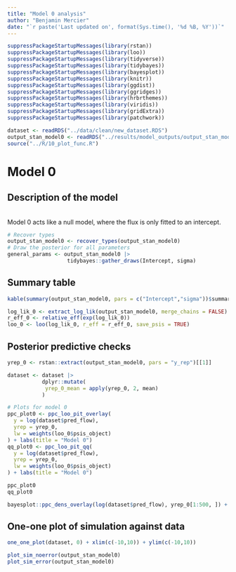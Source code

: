 ```yaml
---
title: "Model 0 analysis"
author: "Benjamin Mercier"
date: "`r paste('Last updated on', format(Sys.time(), '%d %B, %Y'))`"
---
```


<!-- Load nedeed libraries -->
```r
suppressPackageStartupMessages(library(rstan))
suppressPackageStartupMessages(library(loo))
suppressPackageStartupMessages(library(tidyverse))
suppressPackageStartupMessages(library(tidybayes))
suppressPackageStartupMessages(library(bayesplot))
suppressPackageStartupMessages(library(knitr))
suppressPackageStartupMessages(library(ggdist))
suppressPackageStartupMessages(library(ggridges))
suppressPackageStartupMessages(library(hrbrthemes))
suppressPackageStartupMessages(library(viridis))
suppressPackageStartupMessages(library(gridExtra))
suppressPackageStartupMessages(library(patchwork))
```
<!-- Load the data --> 
```r
dataset <- readRDS("../data/clean/new_dataset.RDS")
output_stan_model0 <- readRDS("../results/model_outputs/output_stan_model0.RDS")
source("../R/10_plot_func.R")
```

# Model 0
## Description of the model
<br>
Model 0 acts like a null model, where the flux is only fitted to an intercept.
<!-- Model equation -->
\begin{align}
F_{ij}^{real} &= 0
\end{align}

```r
# Recover types
output_stan_model0 <- recover_types(output_stan_model0)
# Draw the posterior for all parameters
general_params <- output_stan_model0 |>
                   tidybayes::gather_draws(Intercept, sigma)
```

## Summary table
```r
kable(summary(output_stan_model0, pars = c("Intercept","sigma"))$summary, caption = "Summary table model 0")
```

```r
log_lik_0 <- extract_log_lik(output_stan_model0, merge_chains = FALSE)
r_eff_0 <- relative_eff(exp(log_lik_0))
loo_0 <- loo(log_lik_0, r_eff = r_eff_0, save_psis = TRUE)
```

## Posterior predictive checks
```r
yrep_0 <- rstan::extract(output_stan_model0, pars = "y_rep")[[1]]

dataset <- dataset |>
           dplyr::mutate(
            yrep_0_mean = apply(yrep_0, 2, mean)
           )
```

```r
# Plots for model 0
ppc_plot0 <- ppc_loo_pit_overlay(
  y = log(dataset$pred_flow),
  yrep = yrep_0,
  lw = weights(loo_0$psis_object)
) + labs(title = "Model 0")
qq_plot0 <- ppc_loo_pit_qq(
  y = log(dataset$pred_flow),
  yrep = yrep_0,
  lw = weights(loo_0$psis_object)
) + labs(title = "Model 0")
```

```r
ppc_plot0
qq_plot0
```

```r
bayesplot::ppc_dens_overlay(log(dataset$pred_flow), yrep_0[1:500, ]) + labs(title = "Model 0")
```

## One-one plot of simulation against data
```r
one_one_plot(dataset, 0) + xlim(c(-10,10)) + ylim(c(-10,10))
```

```r
plot_sim_noerror(output_stan_model0)
plot_sim_error(output_stan_model0)
```